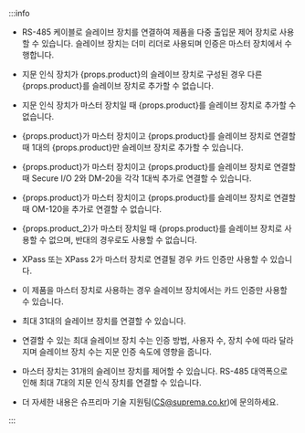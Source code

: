 :::info

* RS-485 케이블로 슬레이브 장치를 연결하여 제품을 다중 출입문 제어 장치로 사용할 수 있습니다. 슬레이브 장치는 더미 리더로 사용되며 인증은 마스터 장치에서 수행합니다.

<Include product='biostation_3,facestation_f2,facestation_2'>

* 지문 인식 장치가 {props.product}의 슬레이브 장치로 구성된 경우 다른 {props.product}를 슬레이브 장치로 추가할 수 없습니다.

* 지문 인식 장치가 마스터 장치일 때 {props.product}를 슬레이브 장치로 추가할 수 없습니다.

* {props.product}가 마스터 장치이고 {props.product}를 슬레이브 장치로 연결할 때 1대의 {props.product}만 슬레이브 장치로 추가할 수 있습니다.

* {props.product}가 마스터 장치이고 {props.product}를 슬레이브 장치로 연결할 때 Secure I/O 2와 DM-20을 각각 1대씩 추가로 연결할 수 있습니다.

* {props.product}가 마스터 장치이고 {props.product}를 슬레이브 장치로 연결할 때 OM-120을 추가로 연결할 수 없습니다.

</Include>

<Include product='biostation_3,facestation_f2'>

* {props.product_2}가 마스터 장치일 때 {props.product}를 슬레이브 장치로 사용할 수 없으며, 반대의 경우로도 사용할 수 없습니다.

</Include>

<Include product='bioentry_w3,biostation_2a,biolite_n2,bioentry_p2,bioentry_w2'>

* XPass 또는 XPass 2가 마스터 장치로 연결될 경우 카드 인증만 사용할 수 있습니다.

</Include>

<Include product='xpass_2'>

* 이 제품을 마스터 장치로 사용하는 경우 슬레이브 장치에서는 카드 인증만 사용할 수 있습니다.

* 최대 31대의 슬레이브 장치를 연결할 수 있습니다.

</Include>

<Xclude product='xpass_2'>

* 연결할 수 있는 최대 슬레이브 장치 수는 인증 방법, 사용자 수, 장치 수에 따라 달라지며 슬레이브 장치 수는 지문 인증 속도에 영향을 줍니다.

* 마스터 장치는 31개의 슬레이브 장치를 제어할 수 있습니다. RS-485 대역폭으로 인해 최대 7대의 지문 인식 장치를 연결할 수 있습니다.

</Xclude>

* 더 자세한 내용은 슈프리마 기술 지원팀(CS@suprema.co.kr)에 문의하세요.

:::